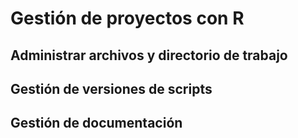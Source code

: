 # Gestión de proyectos con R {#project}



## Administrar archivos y directorio de trabajo



## Gestión de versiones de scripts



## Gestión de documentación

